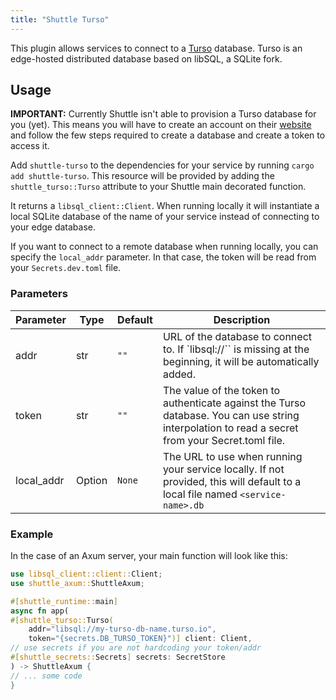 ```yaml
---
title: "Shuttle Turso"
---
```


This plugin allows services to connect to a [Turso](https://turso.tech) database. Turso is an edge-hosted distributed database based on libSQL, a SQLite fork.

## Usage
**IMPORTANT:** Currently Shuttle isn't able to provision a Turso database for you (yet). This means you will have to create an account on their [website](https://turso.tech/) and follow the few steps required to create a database and create a token to access it.

Add `shuttle-turso` to the dependencies for your service by running `cargo add shuttle-turso`. This resource will be provided by adding the `shuttle_turso::Turso` attribute to your Shuttle main decorated function.

It returns a `libsql_client::Client`. When running locally it will instantiate a local SQLite database of the name of your service instead of connecting to your edge database.

If you want to connect to a remote database when running locally, you can specify the `local_addr` parameter. In that case, the token will be read from your `Secrets.dev.toml` file.


### Parameters
|  Parameter |  Type  | Default |                                                                    Description                                                                   |
|------------|--------|---------|--------------------------------------------------------------------------------------------------------------------------------------------------|
| addr       | str    | `""`    | URL of the database to connect to. If `libsql://`` is missing at the beginning, it will be automatically added.                                  |
| token      | str    | `""`    | The value of the token to authenticate against the Turso database. You can use string interpolation to read a secret from your Secret.toml file. |
| local_addr | Option | `None`  | The URL to use when running your service locally. If not provided, this will default to a local file named `<service-name>.db`                   |

### Example
In the case of an Axum server, your main function will look like this:

```rust
use libsql_client::client::Client;
use shuttle_axum::ShuttleAxum;

#[shuttle_runtime::main]
async fn app(
#[shuttle_turso::Turso(
    addr="libsql://my-turso-db-name.turso.io", 
	token="{secrets.DB_TURSO_TOKEN}")] client: Client,
// use secrets if you are not hardcoding your token/addr
#[shuttle_secrets::Secrets] secrets: SecretStore
) -> ShuttleAxum { 
// ... some code
}
```
